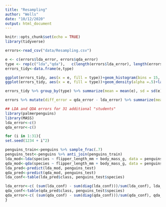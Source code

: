 ```yaml
---
title: "Resampling"
author: "Wells"
date: "10/12/2020"
output: html_document
---
```


```r
knitr::opts_chunk$set(echo = TRUE)
library(tidyverse)
```

```r
errors<-read_csv("data/Resampling.csv")
```

```r
e <- c(errors$lda_error, errors$qda_error)
type <- rep(c("lda","qda"),   c(length(errors$lda_error), length(errors$qda_error)))
errors_tidy<-data.frame(e,type)
```


```r
ggplot(errors_tidy, aes(x = e, fill = type))+geom_histogram(bins = 15, alpha = .75)+labs(x = "Error", title = "LDA vs QDA Error")+theme_bw()
ggplot(errors_tidy, aes(x = e, fill = type))+geom_density(alpha =.5)+labs(x = "Error", title = "LDA vs QDA Error")+theme_bw()
```

```r
errors_tidy %>% group_by(type) %>% summarize(mean = mean(e), sd = sd(e))

errors %>% mutate(diff_error = qda_error - lda_error) %>% summarize(mean_diff = mean(diff_error), QDA_better = sum(diff_error < 0), LDA_better = sum(diff_error > 0))
```




```r
## LDA and QDA errors for 31 additional "students"
library(palmerpenguins)
library(MASS)
lda_error<-c()
qda_error<-c()

for (i in 1:31){
set.seed(1234 + i^2)

penguins_train<-penguins %>% sample_frac(.7)
penguins_test<-penguins %>% anti_join(penguins_train)
lda_mod<-lda(species ~ flipper_length_mm + body_mass_g, data = penguins_train)
qda_mod<-qda(species ~ flipper_length_mm + body_mass_g, data = penguins_train)
lda_pred<-predict(lda_mod, penguins_test)
qda_pred<-predict(qda_mod, penguins_test)
lda_conf<-table(lda_pred$class, penguins_test$species)

lda_error<-c( (sum(lda_conf) - sum(diag(lda_conf)))/sum(lda_conf), lda_error)
qda_conf<-table(qda_pred$class, penguins_test$species)
qda_error<-c( (sum(qda_conf) - sum(diag(qda_conf)))/sum(qda_conf), qda_error)
}
```

